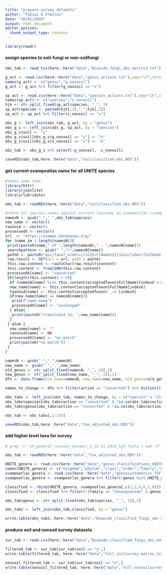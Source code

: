 ```yaml
---
title: "prepare survey datasets"
author: "Tobias G Frøslev"
date: "10/02/2019"
output: html_document
editor_options: 
  chunk_output_type: console
---
```


```r
library(readr)
```

#### assign species to soil-fungi or non-soilfungi ####
```r
obs_tab <- read_tsv(here::here("data","Biowide_fungi_obs_matrix3.txt"))

g_act <- read.csv(here::here("data","genus_actions.txt"),sep="\t",stringsAsFactors = F)
names(g_act) <- c("genus","g_nonsoil")
g_act <- g_act %>% filter(g_nonsoil == "x")

sp_act <- read.csv(here::here("data","species_actions.txt"),sep="\t",stringsAsFactors = F)
names(sp_act) <- c("species","s_nonsoil")
hjk <- str_split_fixed(sp_act$species, "_", 3)
sp_act$species <- paste0(hjk[,1],"_",hjk[,2])
sp_act <- sp_act %>% filter(s_nonsoil == "x")

obs_g <- left_join(obs_tab, g_act, by = "genus")
obs_g_s <- left_join(obs_g, sp_act, by = "species")
obs_g_s$soil <- "y"
obs_g_s$soil[obs_g_s$g_nonsoil == "x"] <- "n"
obs_g_s$soil[obs_g_s$s_nonsoil == "x"] <- "n"

obs_tab <- obs_g_s %>% select(-g_nonsoil, -s_nonsoil)

saveRDS(obs_tab,here::here("data","soilclassified_obs.RDS"))

```

#### get current svampeatlas name for all UNITE species ####
```r
#takes some time
library(httr)
library(jsonlite)
library(lubridate)

obs_tab <- readRDS(here::here("data","soilclassified_obs.RDS"))

#check all species names against current taxonomy on svampeatlas (svampe.databasen.org)
namesN <- gsub("_"," ",obs_tab$species)
new_name <- vector()
taxonid <- vector()
processedX <- vector()
url  <- "https://svampe.databasen.org/"
for (name in 1:length(namesN)){
 print(paste0(name," of ",length(namesN)," : ",namesN[name]))
 searchpattern <- gsub(" ","+",namesN[name])
 pathX <- paste0("api/taxa?_order=[[%22FullName%22]]&include=[{%22model%22:%22TaxonRedListData%22,%22as%22:%22redlistdata%22,%22required%22:false,%22attributes%22:[%22status%22],%22where%22:%22{\\%22year\\%22:2009}%22},{%22model%22:%22Taxon%22,%22as%22:%22acceptedTaxon%22},{%22model%22:%22TaxonAttributes%22,%22as%22:%22attributes%22,%22attributes%22:[%22PresentInDK%22]},{%22model%22:%22TaxonDKnames%22,%22as%22:%22Vernacularname_DK%22,%22required%22:false},{%22model%22:%22TaxonStatistics%22,%22as%22:%22Statistics%22,%22required%22:false},{%22model%22:%22TaxonImages%22,%22as%22:%22Images%22,%22required%22:false}]&limit=100&offset=0&where={%22FullName%22:%22",searchpattern,"%22}")
 raw.result <- GET(url = url, path = pathX)
 this.raw.content <- rawToChar(raw.result$content)
 this.content <- fromJSON(this.raw.content)
 processedX[name] <- "converted"
 if(length(this.content) > 0){
  if (namesN[name] %in% this.content$acceptedTaxon$FullName){indexX = which(this.content$acceptedTaxon$FullName == namesN[name])[1]} else {indexX <- 1}
  new_name[name] <- this.content$acceptedTaxon$FullName[indexX]
  taxonid[name] <- this.content$acceptedTaxon$`_id`[indexX]
  if(new_name[name] == namesN[name]){
   print("same name")
   processedX[name] <- "unchanged"
  } else{
   print(paste0("translated to: ",new_name[name]))
  }
 } else {
  new_name[name] <- ""
  taxonid[name] <- NA
  processedX[name] <- "no_match"
  print(paste0("no match"))
 }
}

namesN <- gsub(" ","_",namesN)
new_name <- gsub(" ","_",new_name)
old_genus <- str_split_fixed(namesN, "_", 2)[,1]
new_genus <- str_split_fixed(new_name, "_", 2)[,1]
dfx <- data.frame(old_name=namesN, new_name=new_name, old_genus=old_genus, new_genus=new_genus, taxonid=taxonid, action=processedX, stringsAsFactors =F)

names_to_change <- dfx %>% filter(action == "converted") %>% distinct() # which names have changed

obs_tabx <- left_join(obs_tab, names_to_change, by = c("species" = "old_name"))
obs_tabx$species[obs_tabx$action == "converted" & !is.na(obs_tabx$action)] <-  obs_tabx$new_name[obs_tabx$action == "converted" & !is.na(obs_tabx$action)]
obs_tabx$genus[obs_tabx$action == "converted" & !is.na(obs_tabx$action)] <-  obs_tabx$new_genus[obs_tabx$action == "converted" & !is.na(obs_tabx$action)]

obs_tab <- obs_tabx[,1:134]

saveRDS(obs_tab,here::here("data","tax_adjusted_obs.RDS"))
```

#### add higher level taxa for survey ####
```r
# grep ">" sh_general_release_dynamic_s_22.01.2019_tgf.fasta | awk -F"|" '{print $5}' | sed 's/.*k__//' | sed 's/;s__.*//' | sed 's/.__//g' | sort | uniq | grep -v "unidentified$" | grep "Fungi" > genus_classifications_UNITE2019.txt

obs_tab <- readRDS(here::here("data","tax_adjusted_obs.RDS"))

UNITE_genera <- read.csv(here::here("data","genus_classifications_UNITE2019.txt"),sep=";",stringsAsFactors = F)
names(UNITE_genera) <- c("kingdom","phylum","class","order","family","genus")
svampeatlas_genera <- read.csv(here::here("data","genussystematics_TGF.txt"),sep="\t",stringsAsFactors = F) # a few genera did not appear in UNITE and classification was fetched from svampeatlas.dk
svampeatlas_genera <- svampeatlas_genera %>% filter(!genus %in% UNITE_genera$genus)

classified <- rbind(UNITE_genera, svampeatlas_genera[,c(1,2,4,6,7,8)])
classified <- classified %>% filter(!(family == "Cenangiaceae" & genus == "Cenangiopsis"), !(family == "Cryptococcaceae" & genus == "Cryptococcus"), !(family == "Pyronemataceae" & genus == "Aleurina"))

obs_tab$genus <- str_split_fixed(obs_tab$species, "_", 2)[,1]

obs_tab2 <- left_join(obs_tab,classified, by = "genus")

write.table(obs_tab2, here::here("data","Biowide_classified_fungi_obs_matrix3.txt"), sep="\t",quote=FALSE, row.names = F)

```

#### produce soil and nonsoil survey datasets ####
```r
sur_tab <- read.csv(here::here("data","Biowide_classified_fungi_obs_matrix3.txt"),sep="\t",stringsAsFactors = F)

filtered_tab <- sur_tab[sur_tab$soil == "y",]
write.table(filtered_tab, here::here("data","full_soilsurvey_matrix.txt"), sep="\t",quote=FALSE, col.names = NA)

nonsoil_filtered_tab <- sur_tab[sur_tab$soil == "n",]
write.table(nonsoil_filtered_tab, here::here("data","full_nonsoilsurvey_matrix.txt"), sep="\t",quote=FALSE, col.names = NA)

```

